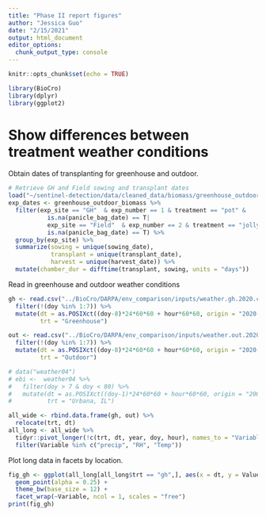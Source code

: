```yaml
---
title: "Phase II report figures"
author: "Jessica Guo"
date: "2/15/2021"
output: html_document
editor_options: 
  chunk_output_type: console
---
```


```r
knitr::opts_chunk$set(echo = TRUE)
```

```r
library(BioCro)
library(dplyr)
library(ggplot2)
```

# Show differences between treatment weather conditions

Obtain dates of transplanting for greenhouse and outdoor. 
```r
# Retrieve GH and Field sowing and transplant dates
load("~/sentinel-detection/data/cleaned_data/biomass/greenhouse_outdoor_biomass.Rdata")
exp_dates <- greenhouse_outdoor_biomass %>%
  filter(exp_site == "GH"  & exp_number == 1 & treatment == "pot" & 
           is.na(panicle_bag_date) == T|
           exp_site == "Field"  & exp_number == 2 & treatment == "jolly_pot" & 
           is.na(panicle_bag_date) == T) %>%
  group_by(exp_site) %>%
  summarize(sowing = unique(sowing_date),
            transplant = unique(transplant_date),
            harvest = unique(harvest_date)) %>%
  mutate(chamber_dur = difftime(transplant, sowing, units = "days"))
```

Read in greenhouse and outdoor weather conditions
```r
gh <- read.csv("../BioCro/DARPA/env_comparison/inputs/weather.gh.2020.csv") %>%
  filter(!(doy %in% 1:7)) %>%
  mutate(dt = as.POSIXct((doy-8)*24*60*60 + hour*60*60, origin = "2020-02-21"),
         trt = "Greenhouse")

out <- read.csv("../BioCro/DARPA/env_comparison/inputs/weather.out.2020.csv") %>%
  filter(!(doy %in% 1:7)) %>%
  mutate(dt = as.POSIXct((doy-8)*24*60*60 + hour*60*60, origin = "2020-08-19"),
         trt = "Outdoor")

# data("weather04")
# ebi <-  weather04 %>%
#   filter(doy > 7 & doy < 80) %>%
#   mutate(dt = as.POSIXct((doy-1)*24*60*60 + hour*60*60, origin = "2004-01-01"),
#          trt = "Urbana, IL")

all_wide <- rbind.data.frame(gh, out) %>%
  relocate(trt, dt)
all_long <- all_wide %>%
  tidyr::pivot_longer(!c(trt, dt, year, doy, hour), names_to = "Variable", values_to = "Value") %>%
  filter(Variable %in% c("precip", "RH", "Temp"))

```

Plot long data in facets by location. 
```r
fig_gh <- ggplot(all_long[all_long$trt == "gh",], aes(x = dt, y = Value)) +
  geom_point(alpha = 0.25) +
  theme_bw(base_size = 12) +
  facet_wrap(~Variable, ncol = 1, scales = "free")
print(fig_gh)
```